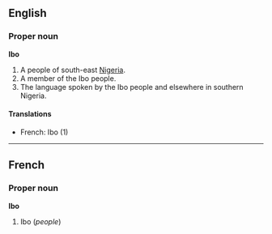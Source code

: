 ==English==
===Proper noun===
'''Ibo'''

#A people of south-east [[Nigeria]].
#A member of the Ibo people.
#The language spoken by the Ibo people and elsewhere in southern Nigeria.

====Translations====
*French: Ibo (1)

----
==French==
===Proper noun===
'''Ibo'''

#Ibo (''people'')